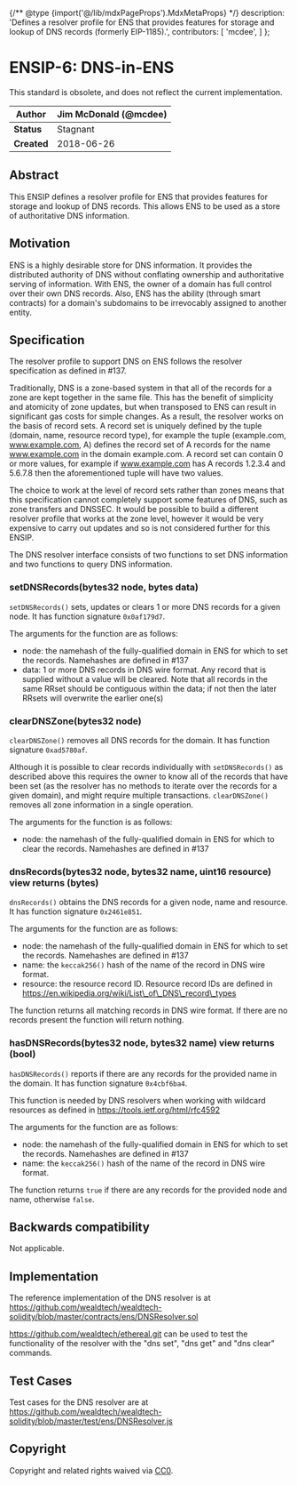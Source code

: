 {/** @type {import('@/lib/mdxPageProps').MdxMetaProps} */}
    description: 'Defines a resolver profile for ENS that provides features for storage and lookup of DNS records (formerly EIP-1185).',
    contributors: [
        'mcdee',
    ]
};

# ENSIP-6: DNS-in-ENS

<Note>
This standard is obsolete, and does not reflect the current implementation.
</Note>

| **Author**  | Jim McDonald (@mcdee) |
| ----------- | --------------------- |
| **Status**  | Stagnant              |
| **Created** | 2018-06-26            |

## Abstract

This ENSIP defines a resolver profile for ENS that provides features for storage and lookup of DNS records. This allows ENS to be used as a store of authoritative DNS information.

## Motivation

ENS is a highly desirable store for DNS information. It provides the distributed authority of DNS without conflating ownership and authoritative serving of information. With ENS, the owner of a domain has full control over their own DNS records. Also, ENS has the ability (through smart contracts) for a domain's subdomains to be irrevocably assigned to another entity.

## Specification

The resolver profile to support DNS on ENS follows the resolver specification as defined in #137.

Traditionally, DNS is a zone-based system in that all of the records for a zone are kept together in the same file. This has the benefit of simplicity and atomicity of zone updates, but when transposed to ENS can result in significant gas costs for simple changes. As a result, the resolver works on the basis of record sets. A record set is uniquely defined by the tuple (domain, name, resource record type), for example the tuple (example.com, www.example.com, A) defines the record set of A records for the name www.example.com in the domain example.com. A record set can contain 0 or more values, for example if www.example.com has A records 1.2.3.4 and 5.6.7.8 then the aforementioned tuple will have two values.

The choice to work at the level of record sets rather than zones means that this specification cannot completely support some features of DNS, such as zone transfers and DNSSEC. It would be possible to build a different resolver profile that works at the zone level, however it would be very expensive to carry out updates and so is not considered further for this ENSIP.

The DNS resolver interface consists of two functions to set DNS information and two functions to query DNS information.

### setDNSRecords(bytes32 node, bytes data)

`setDNSRecords()` sets, updates or clears 1 or more DNS records for a given node. It has function signature `0x0af179d7`.

The arguments for the function are as follows:

-   node: the namehash of the fully-qualified domain in ENS for which to set the records. Namehashes are defined in #137
-   data: 1 or more DNS records in DNS wire format. Any record that is supplied without a value will be cleared. Note that all records in the same RRset should be contiguous within the data; if not then the later RRsets will overwrite the earlier one(s)

### clearDNSZone(bytes32 node)

`clearDNSZone()` removes all DNS records for the domain. It has function signature `0xad5780af`.

Although it is possible to clear records individually with `setDNSRecords()` as described above this requires the owner to know all of the records that have been set (as the resolver has no methods to iterate over the records for a given domain), and might require multiple transactions. `clearDNSZone()` removes all zone information in a single operation.

The arguments for the function is as follows:

-   node: the namehash of the fully-qualified domain in ENS for which to clear the records. Namehashes are defined in #137

### dnsRecords(bytes32 node, bytes32 name, uint16 resource) view returns (bytes)

`dnsRecords()` obtains the DNS records for a given node, name and resource. It has function signature `0x2461e851`.

The arguments for the function are as follows:

-   node: the namehash of the fully-qualified domain in ENS for which to set the records. Namehashes are defined in #137
-   name: the `keccak256()` hash of the name of the record in DNS wire format.
-   resource: the resource record ID. Resource record IDs are defined in https://en.wikipedia.org/wiki/List\_of\_DNS\_record\_types

The function returns all matching records in DNS wire format. If there are no records present the function will return nothing.

### hasDNSRecords(bytes32 node, bytes32 name) view returns (bool)

`hasDNSRecords()` reports if there are any records for the provided name in the domain. It has function signature `0x4cbf6ba4`.

This function is needed by DNS resolvers when working with wildcard resources as defined in https://tools.ietf.org/html/rfc4592

The arguments for the function are as follows:

-   node: the namehash of the fully-qualified domain in ENS for which to set the records. Namehashes are defined in #137
-   name: the `keccak256()` hash of the name of the record in DNS wire format.

The function returns `true` if there are any records for the provided node and name, otherwise `false`.

## Backwards compatibility

Not applicable.

## Implementation

The reference implementation of the DNS resolver is at https://github.com/wealdtech/wealdtech-solidity/blob/master/contracts/ens/DNSResolver.sol

https://github.com/wealdtech/ethereal.git can be used to test the functionality of the resolver with the "dns set", "dns get" and "dns clear" commands.

## Test Cases

Test cases for the DNS resolver are at https://github.com/wealdtech/wealdtech-solidity/blob/master/test/ens/DNSResolver.js

## Copyright

Copyright and related rights waived via [CC0](https://creativecommons.org/publicdomain/zero/1.0/).
